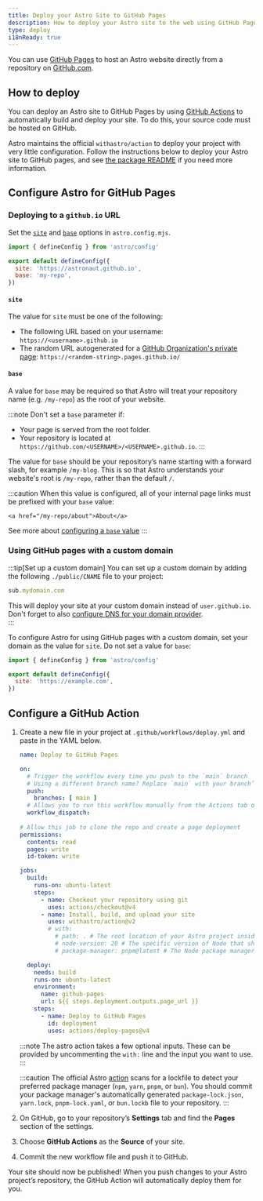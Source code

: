 ```yaml
---
title: Deploy your Astro Site to GitHub Pages
description: How to deploy your Astro site to the web using GitHub Pages.
type: deploy
i18nReady: true
---
```


You can use [GitHub Pages](https://pages.github.com/) to host an Astro website directly from a repository on [GitHub.com](https://github.com/).

## How to deploy

You can deploy an Astro site to GitHub Pages by using [GitHub Actions](https://github.com/features/actions) to automatically build and deploy your site. To do this, your source code must be hosted on GitHub.

Astro maintains the official `withastro/action` to deploy your project with very little configuration. Follow the instructions below to deploy your Astro site to GitHub pages, and see [the package README](https://github.com/withastro/action) if you need more information.

## Configure Astro for GitHub Pages

### Deploying to a `github.io` URL 

Set the [`site`](/en/reference/configuration-reference/#site) and [`base`](/en/reference/configuration-reference/#base) options in `astro.config.mjs`.
    
```js title="astro.config.mjs" ins={4-5}
import { defineConfig } from 'astro/config'

export default defineConfig({
  site: 'https://astronaut.github.io',
  base: 'my-repo',
})
```

#### `site`

The value for `site` must be one of the following:

- The following URL based on your username: `https://<username>.github.io`
- The random URL autogenerated for a [GitHub Organization's private page](https://docs.github.com/en/enterprise-cloud@latest/pages/getting-started-with-github-pages/changing-the-visibility-of-your-github-pages-site): `https://<random-string>.pages.github.io/`


#### `base`

A value for `base` may be required so that Astro will treat your repository name (e.g. `/my-repo`) as the root of your website.

:::note
  Don't set a `base` parameter if:

- Your page is served from the root folder.
- Your repository is located at `https://github.com/<USERNAME>/<USERNAME>.github.io`.
:::

The value for `base` should be your repository’s name starting with a forward slash, for example `/my-blog`. This is so that Astro understands your website's root is `/my-repo`, rather than the default `/`.

:::caution
    When this value is configured, all of your internal page links must be prefixed with your `base` value:

```astro ins="/my-repo"
<a href="/my-repo/about">About</a>
```

See more about [configuring a `base` value](/en/reference/configuration-reference/#base)
:::

### Using GitHub pages with a custom domain

:::tip[Set up a custom domain]
You can set up a custom domain by adding the following `./public/CNAME` file to your project: 

```js title="public/CNAME"
sub.mydomain.com
```

This will deploy your site at your custom domain instead of `user.github.io`. Don't forget to also [configure DNS for your domain provider](https://docs.github.com/en/pages/configuring-a-custom-domain-for-your-github-pages-site/managing-a-custom-domain-for-your-github-pages-site#configuring-a-subdomain).   
:::

To configure Astro for using GitHub pages with a custom domain, set your domain as the value for `site`. Do not set a value for `base`:

```js title="astro.config.mjs" ins={4}
import { defineConfig } from 'astro/config'

export default defineConfig({
  site: 'https://example.com',
})
```

## Configure a GitHub Action

1. Create a new file in your project at `.github/workflows/deploy.yml` and paste in the YAML below.

    ```yaml title="deploy.yml"
    name: Deploy to GitHub Pages

    on:
      # Trigger the workflow every time you push to the `main` branch
      # Using a different branch name? Replace `main` with your branch’s name
      push:
        branches: [ main ]
      # Allows you to run this workflow manually from the Actions tab on GitHub.
      workflow_dispatch:
      
    # Allow this job to clone the repo and create a page deployment
    permissions:
      contents: read
      pages: write
      id-token: write

    jobs:
      build:
        runs-on: ubuntu-latest
        steps:
          - name: Checkout your repository using git
            uses: actions/checkout@v4
          - name: Install, build, and upload your site
            uses: withastro/action@v2
            # with:
              # path: . # The root location of your Astro project inside the repository. (optional)
              # node-version: 20 # The specific version of Node that should be used to build your site. Defaults to 20. (optional)
              # package-manager: pnpm@latest # The Node package manager that should be used to install dependencies and build your site. Automatically detected based on your lockfile. (optional)

      deploy:
        needs: build
        runs-on: ubuntu-latest
        environment:
          name: github-pages
          url: ${{ steps.deployment.outputs.page_url }}
        steps:
          - name: Deploy to GitHub Pages
            id: deployment
            uses: actions/deploy-pages@v4
    ```

    :::note
    The astro action takes a few optional inputs. These can be provided by uncommenting the `with:` line and the input you want to use.
    :::
    
    :::caution
    The official Astro [action](https://github.com/withastro/action) scans for a lockfile to detect your preferred package manager (`npm`, `yarn`, `pnpm`, or `bun`). You should commit your package manager's automatically generated `package-lock.json`, `yarn.lock`, `pnpm-lock.yaml`, or `bun.lockb` file to your repository.
    :::

2. On GitHub, go to your repository’s **Settings** tab and find the **Pages** section of the settings.

3. Choose **GitHub Actions** as the **Source** of your site.  

4. Commit the new workflow file and push it to GitHub.  

  
Your site should now be published! When you push changes to your Astro project’s repository, the GitHub Action will automatically deploy them for you.

